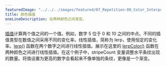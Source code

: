---
featuredImage: "../../../images/featured/07_Repetition-00_Color_Interpolation-thumbnail.png"
title: 颜色插值
oneLineDescription: 在两种颜色之间渐变。
---

<a href="https://developer.mozilla.org/en-US/docs/Glossary/Interpolation" target="_blank">插值</a>计算两个值之间的一个值。例如，数字 5 位于 0 和 10 之间的中点。不同的插值类型在数值之间采用不同的变化率。线性插值，简称为 lerp，使用恒定的变化率。<a href="https://p5js.org/reference/#/p5/lerp" target="_blank">lerp()</a> 函数在两个数字之间进行线性插值。展示在这里的 <a href="https://p5js.org/reference/#/p5/lerpColor" target="_blank">lerpColor()</a> 函数在两种颜色之间进行线性插值。在这个例子中，stripeCount 变量调整水平条纹出现的数量。将值设置为更高的数字会看起来不像单独的条纹，更像是一个渐变。
